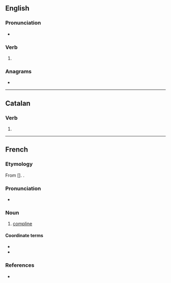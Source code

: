 ==English==

===Pronunciation===
* {{IPA|en|/kəmˈplaɪz/}}

===Verb===
{{head|en|verb form}}

# {{en-third-person singular of|comply}}

===Anagrams===
* {{anagrams|en|a=ceilmops|clipsome|compiles|polemics|simploce}}

----

==Catalan==

===Verb===
{{head|ca|verb form}}

# {{ca-verb form of|p=2|n=sg|t=impf|m=ind|complir}}

----

==French==

===Etymology===
From {{der|fr|la|complētus|complētae}} [{{m|la|hora|horae}}]. {{doublet|fr|complet|alt1=complète}}.

===Pronunciation===
* {{IPA|fr|/kɔ̃.pli/}}

===Noun===
{{fr-noun|f-p}}

# {{lb|fr|Christianity}} [[compline]]

====Coordinate terms====
* {{l|fr|matines}}
* {{l|fr|vêpres}}

===References===
* {{R:TLFi}}